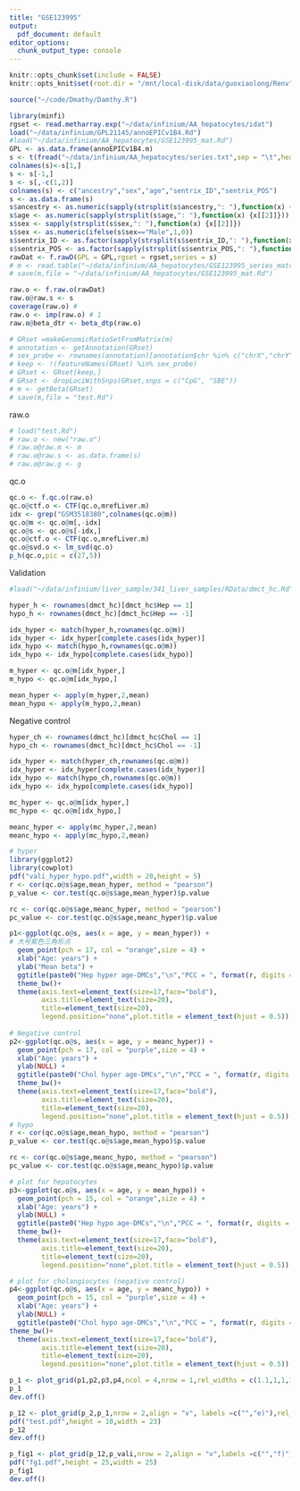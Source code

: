 ```yaml
---
title: "GSE123995"
output:
  pdf_document: default
editor_options: 
  chunk_output_type: console
---
```


```r
knitr::opts_chunk$set(include = FALSE)
knitr::opts_knit$set(root.dir = "/mnt/local-disk/data/guoxiaolong/Renv")
```

```r
source("~/code/Dmathy/Damthy.R")
```

```r
library(minfi)
rgset <- read.metharray.exp("~/data/infinium/AA_hepatocytes/idat")
load("~/data/infinium/GPL21145/annoEPICv1B4.Rd")
#load("~/data/infinium/AA_hepatocytes/GSE123995_mat.Rd")
GPL <- as.data.frame(annoEPICv1B4.m)
s <- t(fread("~/data/infinium/AA_hepatocytes/series.txt",sep = "\t",header = T))
colnames(s)<-s[1,]
s <- s[-1,]
s <- s[,-c(1,2)]
colnames(s) <- c("ancestry","sex","age","sentrix_ID","sentrix_POS")
s <- as.data.frame(s)
s$ancestry <- as.numeric(sapply(strsplit(s$ancestry,": "),function(x) {x[[2]]}))
s$age <- as.numeric(sapply(strsplit(s$age,": "),function(x) {x[[2]]}))
s$sex <- sapply(strsplit(s$sex,": "),function(x) {x[[2]]})
s$sex <- as.numeric(ifelse(s$sex=="Male",1,0))
s$sentrix_ID <- as.factor(sapply(strsplit(s$sentrix_ID,": "),function(x) {x[[2]]}))
s$sentrix_POS <- as.factor(sapply(strsplit(s$sentrix_POS,": "),function(x) {x[[2]]}))
rawDat <- f.rawD(GPL = GPL,rgset = rgset,series = s)
# m <- read.table("~/data/infinium/AA_hepatocytes/GSE123995_series_matrix.txt",comment.char = "!",sep = "\t",header = T)
# save(m,file = "~/data/infinium/AA_hepatocytes/GSE123995_mat.Rd")
```

```r
raw.o <- f.raw.o(rawDat)
raw.o@raw.s <- s
coverage(raw.o) # 
raw.o <- imp(raw.o) # 1
raw.o@beta_dtr <- beta_dtp(raw.o)

```

```r
# GRset =makeGenomicRatioSetFromMatrix(m)
# annotation <- getAnnotation(GRset)
# sex_probe <- rownames(annotation)[annotation$chr %in% c("chrX","chrY")]
# keep <- !(featureNames(GRset) %in% sex_probe)
# GRset <- GRset[keep,]
# GRset <- dropLociWithSnps(GRset,snps = c("CpG", "SBE"))
# m <- getBeta(GRset)
# save(m,file = "test.Rd")
```

raw.o

```r
# load("test.Rd")
# raw.o <- new("raw.o")
# raw.o@raw.m <- m
# raw.o@raw.s <- as.data.frame(s)
# raw.o@raw.g <- g

```

qc.o

```r
qc.o <- f.qc.o(raw.o)
qc.o@ctf.o <- CTF(qc.o,mrefLiver.m)
idx <- grep("GSM3518380",colnames(qc.o@m))
qc.o@m <- qc.o@m[,-idx]
qc.o@s <- qc.o@s[-idx,]
qc.o@ctf.o <- CTF(qc.o,mrefLiver.m)
qc.o@svd.o <- lm_svd(qc.o)
p_h(qc.o,pic = c(27,5))
```

Validation

```r
#load("~/data/infinium/liver_sample/341_liver_samples/RData/dmct_hc.Rd")

hyper_h <- rownames(dmct_hc)[dmct_hc$Hep == 1]
hypo_h <- rownames(dmct_hc)[dmct_hc$Hep == -1]

idx_hyper <- match(hyper_h,rownames(qc.o@m))
idx_hyper <- idx_hyper[complete.cases(idx_hyper)]
idx_hypo <- match(hypo_h,rownames(qc.o@m))
idx_hypo <- idx_hypo[complete.cases(idx_hypo)]

m_hyper <- qc.o@m[idx_hyper,]
m_hypo <- qc.o@m[idx_hypo,]

mean_hyper <- apply(m_hyper,2,mean)
mean_hypo <- apply(m_hypo,2,mean)
```

Negative control

```r
hyper_ch <- rownames(dmct_hc)[dmct_hc$Chol == 1]
hypo_ch <- rownames(dmct_hc)[dmct_hc$Chol == -1]

idx_hyper <- match(hyper_ch,rownames(qc.o@m))
idx_hyper <- idx_hyper[complete.cases(idx_hyper)]
idx_hypo <- match(hypo_ch,rownames(qc.o@m))
idx_hypo <- idx_hypo[complete.cases(idx_hypo)]

mc_hyper <- qc.o@m[idx_hyper,]
mc_hypo <- qc.o@m[idx_hypo,]

meanc_hyper <- apply(mc_hyper,2,mean)
meanc_hypo <- apply(mc_hypo,2,mean)
```

```r
# hyper
library(ggplot2)
library(cowplot)
pdf("vali_hyper_hypo.pdf",width = 20,height = 5)
r <- cor(qc.o@s$age,mean_hyper, method = "pearson")
p_value <- cor.test(qc.o@s$age,mean_hyper)$p.value

rc <- cor(qc.o@s$age,meanc_hyper, method = "pearson")
pc_value <- cor.test(qc.o@s$age,meanc_hyper)$p.value

p1<-ggplot(qc.o@s, aes(x = age, y = mean_hyper)) +
# 大号紫色三角形点
  geom_point(pch = 17, col = "orange",size = 4) +
  xlab("Age: years") + 
  ylab("Mean beta") + 
  ggtitle(paste0("Hep hyper age-DMCs","\n","PCC = ", format(r, digits = 2), " p = ", format(p_value, digits = 1))) +
  theme_bw()+
  theme(axis.text=element_text(size=17,face="bold"),
        axis.title=element_text(size=20),
        title=element_text(size=20),
        legend.position="none",plot.title = element_text(hjust = 0.5))
  
# Negative control
p2<-ggplot(qc.o@s, aes(x = age, y = meanc_hyper)) +
  geom_point(pch = 17, col = "purple",size = 4) +
  xlab("Age: years") +
  ylab(NULL) +
  ggtitle(paste0("Chol hyper age-DMCs","\n","PCC = ", format(r, digits = 2), " p = ", format(p_value, digits = 1))) +
  theme_bw()+
  theme(axis.text=element_text(size=17,face="bold"),
        axis.title=element_text(size=20),
        title=element_text(size=20),
        legend.position="none",plot.title = element_text(hjust = 0.5))
# hypo
r <- cor(qc.o@s$age,mean_hypo, method = "pearson")
p_value <- cor.test(qc.o@s$age,mean_hypo)$p.value

rc <- cor(qc.o@s$age,meanc_hypo, method = "pearson")
pc_value <- cor.test(qc.o@s$age,meanc_hypo)$p.value

# plot for hepatocytes
p3<-ggplot(qc.o@s, aes(x = age, y = mean_hypo)) +
  geom_point(pch = 15, col = "orange",size = 4) +
  xlab("Age: years") +
  ylab(NULL) +
  ggtitle(paste0("Hep hypo age-DMCs","\n","PCC = ", format(r, digits = 2), " p = ", format(p_value, digits = 1))) +
  theme_bw()+
  theme(axis.text=element_text(size=17,face="bold"),
        axis.title=element_text(size=20),
        title=element_text(size=20),
        legend.position="none",plot.title = element_text(hjust = 0.5))

# plot for cholangiocytes (negative control)
p4<-ggplot(qc.o@s, aes(x = age, y = meanc_hypo)) +
  geom_point(pch = 15, col = "purple",size = 4) +
  xlab("Age: years") +
  ylab(NULL) +
  ggtitle(paste0("Chol hypo age-DMCs","\n","PCC = ", format(r, digits = 2), " p = ", format(p_value, digits = 1))) +
theme_bw()+
  theme(axis.text=element_text(size=17,face="bold"),
        axis.title=element_text(size=20),
        title=element_text(size=20),
        legend.position="none",plot.title = element_text(hjust = 0.5))

p_1 <- plot_grid(p1,p2,p3,p4,ncol = 4,nrow = 1,rel_widths = c(1.1,1,1,1),align = "h")
p_1
dev.off()
```

```r
p_12 <- plot_grid(p_2,p_1,nrow = 2,align = "v", labels =c("","e)"),rel_widths = c(1.3,1),label_size = 12)
pdf("test.pdf",height = 10,width = 23)
p_12
dev.off()
```

```r
p_fig1 <- plot_grid(p_12,p_vali,nrow = 2,align = "v",labels =c("","f)"),label_size = 12)
pdf("fg1.pdf",height = 25,width = 25)
p_fig1
dev.off()
```
